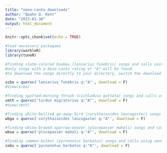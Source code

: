 ```yaml
---
title: "xeno-canto downloads"
author: "Qwahn D. Kent"
date: "2023-01-30"
output: html_document
---
```


```r
knitr::opts_chunk$set(echo = TRUE)
```

```r
#load necessary packagaes
library(warbleR)
library(tuneR)
```

```r
#finding slate-colored boubou (laniarius funebris) songs and calls using xeno-canto
#only songs with a Xeno-canto rating of "A" will be found
#to download the songs directly to your directory, switch the download parameter to T or TRUE

scbo = querxc('laniarius funebris q:"A"', download = F)
#View(scbo)
```

```r
#finding spotted-morning thrush (cichladusa guttata) songs and calls using xeno-canto
smth = querxc('turdus migratorius q:"A"', download = F)
#View(smth)
```

```r
#finding white-bellied go-away-bird (corythaixoides leucogaster) songs and calls using xeno-canto
wbga = querxc('corythaixoides leucogaster q:"A"', download = F)
```

```r
#finding white-browed sparrow-weaver (plocepasser mahali) songs and calls using xeno-canto
wbsw = querxc('plocepasser mahali q:"A"', download = F)
```

```r
#finding common bulbul (pycnonotus barbatus) songs and calls using xeno-canto
cobu = querxc('pycnonotus barbatus q:"A"', download = F)
```

